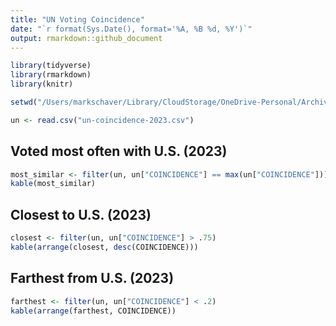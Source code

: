```yaml
---
title: "UN Voting Coincidence"
date: "`r format(Sys.Date(), format='%A, %B %d, %Y')`"
output: rmarkdown::github_document
---
```


```r
library(tidyverse)
library(rmarkdown)
library(knitr)

setwd("/Users/markschaver/Library/CloudStorage/OneDrive-Personal/Archive/Code/UN")

un <- read.csv("un-coincidence-2023.csv")
```

## Voted most often with U.S. (2023)

```r
most_similar <- filter(un, un["COINCIDENCE"] == max(un["COINCIDENCE"]))
kable(most_similar)
```

## Closest to U.S. (2023)

```r
closest <- filter(un, un["COINCIDENCE"] > .75)
kable(arrange(closest, desc(COINCIDENCE)))
```
## Farthest from U.S. (2023)

```r
farthest <- filter(un, un["COINCIDENCE"] < .2)
kable(arrange(farthest, COINCIDENCE))
```
